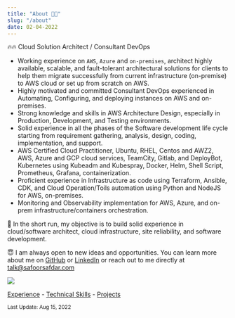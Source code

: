 ```yaml
---
title: "About 👨‍💻"
slug: "/about"
date: 02-04-2022
---
```


🔥🔥 Cloud Solution Architect / Consultant DevOps

- Working experience on `AWS`, `Azure` and `on-premises`, architect highly available, scalable, and fault-tolerant architectural solutions for clients to help them migrate successfully from current infrastructure (on-premise) to AWS cloud or set up from scratch on AWS.
- Highly motivated and committed Consultant DevOps experienced in Automating, Configuring, and deploying instances on AWS and on-premises.
- Strong knowledge and skills in AWS Architecture Design, especially in Production, Development, and Testing environments.
- Solid experience in all the phases of the Software development life cycle starting from requirement gathering, analysis, design, coding, implementation, and support.
- AWS Certified Cloud Practitioner, Ubuntu, RHEL, Centos and AWZ2, AWS, Azure and GCP cloud services, TeamCity, Gitlab, and DeployBot, Kubernetes using Kubeadm and Kubespray, Docker, Helm, Shell Script, Prometheus, Grafana, containerization.
- Proficient experience in Infrastructure as code using Terraform, Ansible, CDK, and Cloud Operation/Toils automation using Python and NodeJS for AWS, on-premises.
- Monitoring and Observability implementation for AWS, Azure, and on-prem infrastructure/containers orchestration.

🚀 In the short run, my objective is to build solid experience in cloud/software architect, cloud infrastructure, site reliability, and software development.

😇 I am always open to new ideas and opportunities. You can learn more about me on [GitHub](https://github.com/safoorsafdar) or [LinkedIn](https://linkedin.com/in/safoorsafdar) or reach out to me directly at talk@safoorsafdar.com

![](https://avatars.githubusercontent.com/u/5680768?v=4&raw=true)

[Experience][_experience] - [Technical Skills][_skills] - [Projects][_projects]

<small>Last Update: Aug 15, 2022</small>

[_experience]: /experience
[_skills]: /skills
[_projects]: /projects
